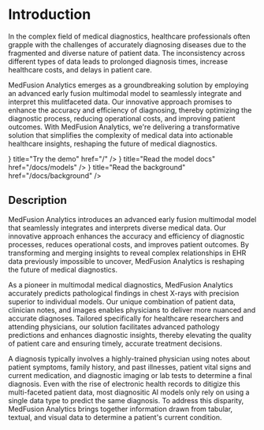 
# Introduction

In the complex field of medical diagnostics, healthcare professionals often grapple with the challenges of accurately diagnosing diseases due to the fragmented and diverse nature of patient data. The inconsistency across different types of data leads to prolonged diagnosis times, increase healthcare costs, and delays in patient care.

MedFusion Analytics emerges as a groundbreaking solution by employing an advanced early fusion multimodal model to seamlessly integrate and interpret this mulitfaceted data. Our innovative approach promises to enhance the accuracy and efficiency of diagnosing, thereby optimizing the diagnostic process, reducing operational costs, and improving patient outcomes. With MedFusion Analytics, we're delivering a transformative solution that simplifies the complexity of medical data into actionable healthcare insights, reshaping the future of medical diagnostics.

<Cards>
  <Card icon={<ComponentIcon />} title="Try the demo" href="/" />
  <Card icon={<FileBoxIcon />} title="Read the model docs" href="/docs/models" />
  <Card icon={<InfoIcon />} title="Read the background" href="/docs/background" />
</Cards>

## Description

MedFusion Analytics introduces an advanced early fusion multimodal model that seamlessly integrates and interprets diverse medical data. Our innovative approach enhances the accuracy and efficiency of diagnostic processes, reduces operational costs, and improves patient outcomes. By transforming and merging insights to reveal complex relationships in EHR data previously impossible to uncover, MedFusion Analytics is reshaping the future of medical diagnostics.

As a pioneer in multimodal medical diagnostics, MedFusion Analytics accurately predicts pathological findings in chest X-rays with precision superior to individual models. Our unique combination of patient data, clinician notes, and images enables physicians to deliver more nuanced and accurate diagnoses. Tailored specifically for healthcare researchers and attending physicians, our solution facilitates advanced pathology predictions and enhances diagnostic insights, thereby elevating the quality of patient care and ensuring timely, accurate treatment decisions.

A diagnosis typically involves a highly-trained physician using notes about patient symptoms, family history, and past illnesses, patient vital signs and current medication, and diagnostic imaging or lab tests to determine a final diagnosis. Even with the rise of electronic health records to ditigize this multi-faceted patient data, most diagnositic AI models only rely on using a single data type to predict the same diagnosis.
To address this disparity, MedFusion Analytics brings together information drawn from tabular, textual, and visual data to determine a patient's current condition.
